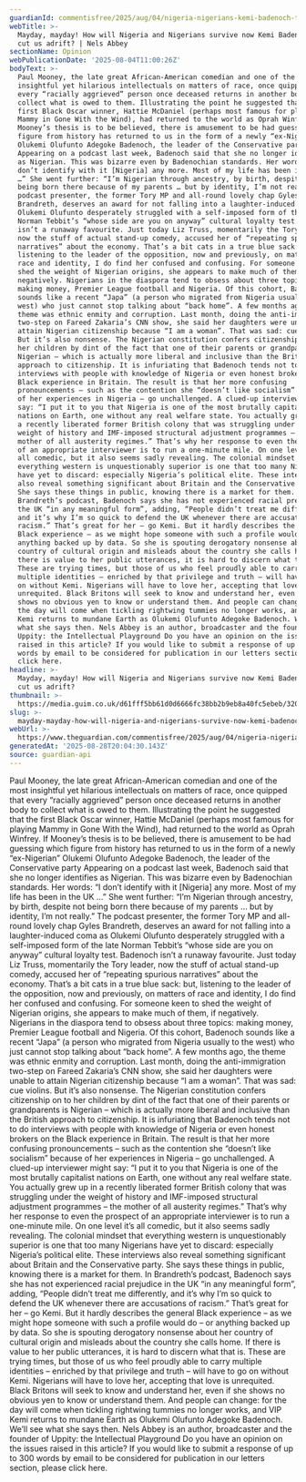 ```yaml
---
guardianId: commentisfree/2025/aug/04/nigeria-nigerians-kemi-badenoch-tory-leader
webTitle: >-
  Mayday, mayday! How will Nigeria and Nigerians survive now Kemi Badenoch has
  cut us adrift? | Nels Abbey
sectionName: Opinion
webPublicationDate: '2025-08-04T11:00:26Z'
bodyText: >-
  Paul Mooney, the late great African-American comedian and one of the most
  insightful yet hilarious intellectuals on matters of race, once quipped that
  every “racially aggrieved” person once deceased returns in another body to
  collect what is owed to them. Illustrating the point he suggested that the
  first Black Oscar winner, Hattie McDaniel (perhaps most famous for playing
  Mammy in Gone With the Wind), had returned to the world as Oprah Winfrey. If
  Mooney’s thesis is to be believed, there is amusement to be had guessing which
  figure from history has returned to us in the form of a newly “ex-Nigerian”
  Olukemi Olufunto Adegoke Badenoch, the leader of the Conservative party
  Appearing on a podcast last week, Badenoch said that she no longer identifies
  as Nigerian. This was bizarre even by Badenochian standards. Her words: “I
  don’t identify with it [Nigeria] any more. Most of my life has been in the UK
  …” She went further: “I’m Nigerian through ancestry, by birth, despite not
  being born there because of my parents … but by identity, I’m not really.” The
  podcast presenter, the former Tory MP and all-round lovely chap Gyles
  Brandreth, deserves an award for not falling into a laughter-induced coma as
  Olukemi Olufunto desperately struggled with a self-imposed form of the late
  Norman Tebbit’s “whose side are you on anyway” cultural loyalty test. Badenoch
  isn’t a runaway favourite. Just today Liz Truss, momentarily the Tory leader,
  now the stuff of actual stand-up comedy, accused her of “repeating spurious
  narratives” about the economy. That’s a bit cats in a true blue sack: but,
  listening to the leader of the opposition, now and previously, on matters of
  race and identity, I do find her confused and confusing. For someone keen to
  shed the weight of Nigerian origins, she appears to make much of them, if
  negatively. Nigerians in the diaspora tend to obsess about three topics:
  making money, Premier League football and Nigeria. Of this cohort, Badenoch
  sounds like a recent “Japa” (a person who migrated from Nigeria usually to the
  west) who just cannot stop talking about “back home”. A few months ago, the
  theme was ethnic enmity and corruption. Last month, doing the anti-immigration
  two-step on Fareed Zakaria’s CNN show, she said her daughters were unable to
  attain Nigerian citizenship because “I am a woman”. That was sad: cue violins.
  But it’s also nonsense. The Nigerian constitution confers citizenship on to
  her children by dint of the fact that one of their parents or grandparents is
  Nigerian – which is actually more liberal and inclusive than the British
  approach to citizenship. It is infuriating that Badenoch tends not to do
  interviews with people with knowledge of Nigeria or even honest brokers on the
  Black experience in Britain. The result is that her more confusing
  pronouncements – such as the contention she “doesn’t like socialism” because
  of her experiences in Nigeria – go unchallenged. A clued-up interviewer might
  say: “I put it to you that Nigeria is one of the most brutally capitalist
  nations on Earth, one without any real welfare state. You actually grew up in
  a recently liberated former British colony that was struggling under the
  weight of history and IMF-imposed structural adjustment programmes – the
  mother of all austerity regimes.” That’s why her response to even the prospect
  of an appropriate interviewer is to run a one-minute mile. On one level it’s
  all comedic, but it also seems sadly revealing. The colonial mindset that
  everything western is unquestionably superior is one that too many Nigerians
  have yet to discard: especially Nigeria’s political elite. These interviews
  also reveal something significant about Britain and the Conservative party.
  She says these things in public, knowing there is a market for them. In
  Brandreth’s podcast, Badenoch says she has not experienced racial prejudice in
  the UK “in any meaningful form”, adding, “People didn’t treat me differently,
  and it’s why I’m so quick to defend the UK whenever there are accusations of
  racism.” That’s great for her – go Kemi. But it hardly describes the general
  Black experience – as we might hope someone with such a profile would do – or
  anything backed up by data. So she is spouting derogatory nonsense about her
  country of cultural origin and misleads about the country she calls home. If
  there is value to her public utterances, it is hard to discern what that is.
  These are trying times, but those of us who feel proudly able to carry
  multiple identities – enriched by that privilege and truth – will have to go
  on without Kemi. Nigerians will have to love her, accepting that love is
  unrequited. Black Britons will seek to know and understand her, even if she
  shows no obvious yen to know or understand them. And people can change: for
  the day will come when tickling rightwing tummies no longer works, and VIP
  Kemi returns to mundane Earth as Olukemi Olufunto Adegoke Badenoch. We’ll see
  what she says then. Nels Abbey is an author, broadcaster and the founder of
  Uppity: the Intellectual Playground Do you have an opinion on the issues
  raised in this article? If you would like to submit a response of up to 300
  words by email to be considered for publication in our letters section, please
  click here.
headline: >-
  Mayday, mayday! How will Nigeria and Nigerians survive now Kemi Badenoch has
  cut us adrift?
thumbnail: >-
  https://media.guim.co.uk/d61fff5bb61d0d6666fc38bb2b9eb8a40fc5ebeb/320_0_4240_3392/500.jpg
slug: >-
  mayday-mayday-how-will-nigeria-and-nigerians-survive-now-kemi-badenoch-has-cut-us-adrift-or-nels-abbey
webUrl: >-
  https://www.theguardian.com/commentisfree/2025/aug/04/nigeria-nigerians-kemi-badenoch-tory-leader
generatedAt: '2025-08-28T20:04:30.143Z'
source: guardian-api
---
```

Paul Mooney, the late great African-American comedian and one of the most insightful yet hilarious intellectuals on matters of race, once quipped that every “racially aggrieved” person once deceased returns in another body to collect what is owed to them. Illustrating the point he suggested that the first Black Oscar winner, Hattie McDaniel (perhaps most famous for playing Mammy in Gone With the Wind), had returned to the world as Oprah Winfrey. If Mooney’s thesis is to be believed, there is amusement to be had guessing which figure from history has returned to us in the form of a newly “ex-Nigerian” Olukemi Olufunto Adegoke Badenoch, the leader of the Conservative party Appearing on a podcast last week, Badenoch said that she no longer identifies as Nigerian. This was bizarre even by Badenochian standards. Her words: “I don’t identify with it [Nigeria] any more. Most of my life has been in the UK …” She went further: “I’m Nigerian through ancestry, by birth, despite not being born there because of my parents … but by identity, I’m not really.” The podcast presenter, the former Tory MP and all-round lovely chap Gyles Brandreth, deserves an award for not falling into a laughter-induced coma as Olukemi Olufunto desperately struggled with a self-imposed form of the late Norman Tebbit’s “whose side are you on anyway” cultural loyalty test. Badenoch isn’t a runaway favourite. Just today Liz Truss, momentarily the Tory leader, now the stuff of actual stand-up comedy, accused her of “repeating spurious narratives” about the economy. That’s a bit cats in a true blue sack: but, listening to the leader of the opposition, now and previously, on matters of race and identity, I do find her confused and confusing. For someone keen to shed the weight of Nigerian origins, she appears to make much of them, if negatively. Nigerians in the diaspora tend to obsess about three topics: making money, Premier League football and Nigeria. Of this cohort, Badenoch sounds like a recent “Japa” (a person who migrated from Nigeria usually to the west) who just cannot stop talking about “back home”. A few months ago, the theme was ethnic enmity and corruption. Last month, doing the anti-immigration two-step on Fareed Zakaria’s CNN show, she said her daughters were unable to attain Nigerian citizenship because “I am a woman”. That was sad: cue violins. But it’s also nonsense. The Nigerian constitution confers citizenship on to her children by dint of the fact that one of their parents or grandparents is Nigerian – which is actually more liberal and inclusive than the British approach to citizenship. It is infuriating that Badenoch tends not to do interviews with people with knowledge of Nigeria or even honest brokers on the Black experience in Britain. The result is that her more confusing pronouncements – such as the contention she “doesn’t like socialism” because of her experiences in Nigeria – go unchallenged. A clued-up interviewer might say: “I put it to you that Nigeria is one of the most brutally capitalist nations on Earth, one without any real welfare state. You actually grew up in a recently liberated former British colony that was struggling under the weight of history and IMF-imposed structural adjustment programmes – the mother of all austerity regimes.” That’s why her response to even the prospect of an appropriate interviewer is to run a one-minute mile. On one level it’s all comedic, but it also seems sadly revealing. The colonial mindset that everything western is unquestionably superior is one that too many Nigerians have yet to discard: especially Nigeria’s political elite. These interviews also reveal something significant about Britain and the Conservative party. She says these things in public, knowing there is a market for them. In Brandreth’s podcast, Badenoch says she has not experienced racial prejudice in the UK “in any meaningful form”, adding, “People didn’t treat me differently, and it’s why I’m so quick to defend the UK whenever there are accusations of racism.” That’s great for her – go Kemi. But it hardly describes the general Black experience – as we might hope someone with such a profile would do – or anything backed up by data. So she is spouting derogatory nonsense about her country of cultural origin and misleads about the country she calls home. If there is value to her public utterances, it is hard to discern what that is. These are trying times, but those of us who feel proudly able to carry multiple identities – enriched by that privilege and truth – will have to go on without Kemi. Nigerians will have to love her, accepting that love is unrequited. Black Britons will seek to know and understand her, even if she shows no obvious yen to know or understand them. And people can change: for the day will come when tickling rightwing tummies no longer works, and VIP Kemi returns to mundane Earth as Olukemi Olufunto Adegoke Badenoch. We’ll see what she says then. Nels Abbey is an author, broadcaster and the founder of Uppity: the Intellectual Playground Do you have an opinion on the issues raised in this article? If you would like to submit a response of up to 300 words by email to be considered for publication in our letters section, please click here.
